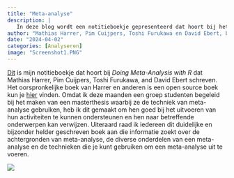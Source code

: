 ```yaml
---
title: "Meta-analyse"
description: |
   In deze blog wordt een notitieboekje gepresenteerd dat hoort bij het boek *Doing Meta-Analysis in R. A Hands-On Guide* van Mathias Harrer, Pim Cuijpers, Toshi Furukawa en David Ebert. 
author: "Mathias Harrer, Pim Cuijpers, Toshi Furukawa en David Ebert, bewerking Harrie Jonkman"
date: "2024-04-02"
categories: [Analyseren]
image: "Screenshot1.PNG"
---
```


[Dit](https://metaanalysegids.netlify.app/) is mijn notitieboekje dat hoort bij *Doing Meta-Analysis with R* dat Mathias Harrer, Pim Cuijpers, Toshi Furukawa, and David Ebert schreven. Het oorspronkelijke boek van Harrer en anderen is een open source boek kun je [hier](https://bookdown.org/MathiasHarrer/Doing_Meta_Analysis_in_R/) vinden. Omdat ik deze maanden een groep studenten begeleid bij het maken van een masterthesis waarbij ze de techniek van meta-analyse gebruiken, heb ik dit gemaakt om hen goed bij het uitvoeren van hun activiteiten te kunnen ondersteunen en hen naar betreffende onderwerpen kan verwijzen. Uiteraard raad ik iedereen dit duidelijke en bijzonder helder geschreven boek aan die informatie zoekt over de achtergronden van meta-analyse, de diverse onderdelen van een meta-analyse en de technieken die je kunt gebruiken om een meta-analyse uit te voeren.

![](Screenshot1.PNG)




